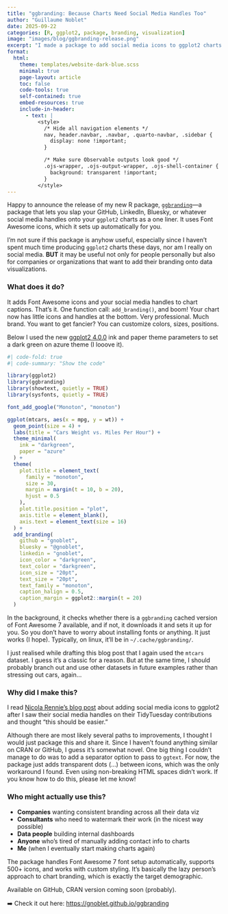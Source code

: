 ```yaml
---
title: "ggbranding: Because Charts Need Social Media Handles Too"
author: "Guillaume Noblet"
date: 2025-09-22
categories: [R, ggplot2, package, branding, visualization]
image: "images/blog/ggbranding-release.png"
excerpt: "I made a package to add social media icons to ggplot2 charts. Not sure if it is useful since I barely make charts or use social media atm, but hey, it exists now."
format:
  html:
    theme: templates/website-dark-blue.scss
    minimal: true
    page-layout: article
    toc: false
    code-tools: true
    self-contained: true
    embed-resources: true
    include-in-header:
      - text: |
          <style>
            /* Hide all navigation elements */
            nav, header.navbar, .navbar, .quarto-navbar, .sidebar {
              display: none !important;
            }

            /* Make sure Observable outputs look good */
            .ojs-wrapper, .ojs-output-wrapper, .ojs-shell-container {
              background: transparent !important;
            }
          </style>
---
```


Happy to announce the release of my new R package, [`ggbranding`](https://gnoblet.github.io/ggbranding)---a package that lets you slap your GitHub, LinkedIn, Bluesky, or whatever social media handles onto your `ggplot2` charts as a one liner. It uses Font Awesome icons, which it sets up automatically for you.

I'm not sure if this package is anyhow useful, especially since I haven't spent much time producing `ggplot2` charts these days, nor am I really on social media. **BUT** it may be useful not only for people personally but also for companies or organizations that want to add their branding onto data visualizations.

### What does it do?

It adds Font Awesome icons and your social media handles to chart captions. That's it. One function call: `add_branding()`, and boom! Your chart now has little icons and handles at the bottom. Very professional. Much brand. You want to get fancier? You can customize colors, sizes, positions. 

Below I used the new [ggplot2 4.0.0](https://www.tidyverse.org/blog/2025/09/ggplot2-4-0-0/) ink and paper theme parameters to set a dark green on azure theme (I looove it).

```r
#| code-fold: true
#| code-summary: "Show the code"

library(ggplot2)
library(ggbranding)
library(showtext, quietly = TRUE)
library(sysfonts, quietly = TRUE)

font_add_google("Monoton", "monoton")

ggplot(mtcars, aes(x = mpg, y = wt)) +
  geom_point(size = 4) +
  labs(title = "Cars Weight vs. Miles Per Hour") +
  theme_minimal(
    ink = "darkgreen",
    paper = "azure"
  ) +
  theme(
    plot.title = element_text(
      family = "monoton",
      size = 30,
      margin = margin(t = 10, b = 20),
      hjust = 0.5
    ),
    plot.title.position = "plot",
    axis.title = element_blank(),
    axis.text = element_text(size = 16)
  ) +
  add_branding(
    github = "gnoblet",
    bluesky = "@gnoblet",
    linkedin = "gnoblet",
    icon_color = "darkgreen",
    text_color = "darkgreen",
    icon_size = "20pt",
    text_size = "20pt",
    text_family = "monoton",
    caption_halign = 0.5,
    caption_margin = ggplot2::margin(t = 20)
  )
```

In the background, it checks whether there is a `ggbranding` cached version of Font Awesome 7 available, and if not, it downloads it and sets it up for you. So you don't have to worry about installing fonts or anything. It just works (I hope). Typically, on linux, it'll be in `~/.cache/ggbranding/`. 

::: {.callout-note}
I just realised while drafting this blog post that I again used the `mtcars` dataset. I guess it's a classic for a reason. But at the same time, I should probably branch out and use other datasets in future examples rather than stressing out cars, again...
:::


### Why did I make this?

I read [Nicola Rennie's blog post](https://nrennie.rbind.io/blog/adding-social-media-icons-ggplot2/) about adding social media icons to ggplot2 after I saw their social media handles on their TidyTuesday contributions and thought "this should be easier." 

Although there are most likely several paths to improvements, I thought I would just package this and share it. Since I haven't found anything similar on CRAN or GitHub, I guess it's somewhat novel. One big thing I couldn't manage to do was to add a separator option to pass to `ggtext`. For now, the package just adds transparent dots (...) between icons, which was the only workaround I found. Even using non-breaking HTML spaces didn't work. If you know how to do this, please let me know!

### Who might actually use this?

- **Companies** wanting consistent branding across all their data viz
- **Consultants** who need to watermark their work (in the nicest way possible)
- **Data people** building internal dashboards
- **Anyone** who's tired of manually adding contact info to charts
- **Me** (when I eventually start making charts again)

The package handles Font Awesome 7 font setup automatically, supports 500+ icons, and works with custom styling. It's basically the lazy person's approach to chart branding, which is exactly the target demographic.

Available on GitHub, CRAN version coming soon (probably).

➡️ Check it out here: [https://gnoblet.github.io/ggbranding](https://gnoblet.github.io/ggbranding)